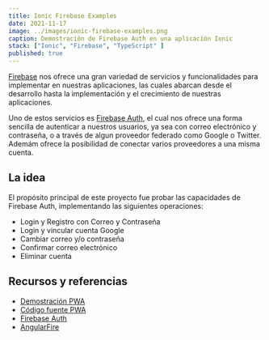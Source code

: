 ```yaml
---
title: Ionic Firebase Examples
date: 2021-11-17
image: ../images/ionic-firebase-examples.png
caption: Demostración de Firebase Auth en una aplicación Ionic
stack: ["Ionic", "Firebase", "TypeScript" ]
published: true
---
```


[Firebase](https://firebase.google.com/) nos ofrece una gran variedad de servicios y funcionalidades para implementar en nuestras aplicaciones, las cuales abarcan desde el desarrollo hasta la implementación y el crecimiento de nuestras aplicaciones.

Uno de estos servicios es [Firebase Auth](https://firebase.google.com/docs/auth), el cual nos ofrece una forma sencilla de autenticar a nuestros usuarios, ya sea con correo electrónico y contraseña, o a través de algun proveedor federado como Google o Twitter. Ademám ofrece la posibilidad de conectar varios proveedores a una misma cuenta.

## La idea

El propósito principal de este proyecto fue probar las capacidades de Firebase Auth, implementando las siguientes operaciones:

- Login y Registro con Correo y Contraseña
- Login y vincular cuenta Google
- Cambiar correo y/o contraseña
- Confirmar correo electrónico
- Eliminar cuenta

## Recursos y referencias

- [Demostración PWA](https://ionic-firebase-examples.netlify.app)
- [Código fuente PWA](https://github.com/angelxehg/ionic-firebase-demo)
- [Firebase Auth](https://firebase.google.com/docs/auth)
- [AngularFire](https://github.com/angular/angularfire)
